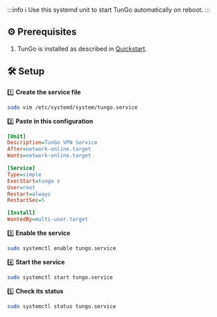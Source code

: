 :::info
ℹ️ Use this systemd unit to start TunGo automatically on reboot.
:::

## ⚙️ Prerequisites

1) TunGo is installed as described in [Quickstart](/docs/QuickStart).


## 🛠️ Setup

1️⃣ **Create the service file**

```bash
sudo vim /etc/systemd/system/tungo.service
```

2️⃣ **Paste in this configuration**

```ini
[Unit]
Description=TunGo VPN Service
After=network-online.target
Wants=network-online.target

[Service]
Type=simple
ExecStart=tungo s
User=root
Restart=always
RestartSec=5

[Install]
WantedBy=multi-user.target
```

3️⃣ **Enable the service**

```bash
sudo systemctl enable tungo.service
```

4️⃣ **Start the service**

```bash
sudo systemctl start tungo.service
```

5️⃣ **Check its status**

```bash
sudo systemctl status tungo.service
```
